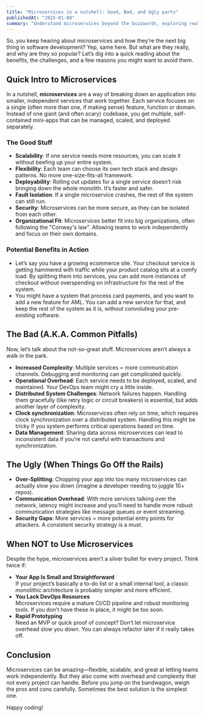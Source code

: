 ```yaml
---
title: "Microservices in a nutshell: Good, Bad, and Ugly parts"
publishedAt: "2025-01-08"
summary: "Understand microservices beyond the buzzwords, exploring real pros, cons, and pitfalls."
---
```


So, you keep hearing about microservices and how they’re the next big thing in software development? Yep, same here. But what are they really, and why are they so popular? Let’s dig into a quick reading about the benefits, the challenges, and a few reasons you might want to avoid them.

## Quick Intro to Microservices

In a nutshell, **microservices** are a way of breaking down an application into smaller, independent services that work together. Each service focuses on a single (often more than one, if making sense) feature, function or domain. Instead of one giant (and often scary) codebase, you get multiple, self-contained mini-apps that can be managed, scaled, and deployed separately.

### The Good Stuff

- **Scalability**: If one service needs more resources, you can scale it without beefing up your entire system.
- **Flexibility**: Each team can choose its own tech stack and design patterns. No more one-size-fits-all framework.
- **Deployability**: Rolling out updates for a single service doesn’t risk bringing down the whole monolith. It’s faster and safer.
- **Fault Isolation**: If a single microservice crashes, the rest of the system can still run.
- **Security**: Microservices can be more secure, as they can be isolated from each other.
- **Organizational Fit**: Microservices better fit into big organizations, often following the "Conway's law". Allowing teams to work independently and focus on their own domains.

### Potential Benefits in Action

- Let’s say you have a growing ecommerce site. Your checkout service is getting hammered with traffic while your product catalog sits at a comfy load. By splitting them into services, you can add more instances of checkout without overspending on infrastructure for the rest of the system.
- You might have a system that process card payments, and you want to add a new feature for AML. You can add a new service for that, and keep the rest of the system as it is, without convoluting your pre-existing software.

## The Bad (A.K.A. Common Pitfalls)

Now, let’s talk about the not-so-great stuff. Microservices aren’t always a walk in the park.

- **Increased Complexity**: Multiple services = more communication channels. Debugging and monitoring can get complicated quickly.
- **Operational Overhead**: Each service needs to be deployed, scaled, and maintained. Your DevOps team might cry a little inside.
- **Distributed System Challenges**: Network failures happen. Handling them gracefully (like retry logic or circuit breakers) is essential, but adds another layer of complexity.
- **Clock synchronization**: Microservices often rely on time, which requires clock synchronization over a distributed system. Handling this might be tricky if you system performs critical operations based on time.
- **Data Management**: Sharing data across microservices can lead to inconsistent data if you’re not careful with transactions and synchronization.

## The Ugly (When Things Go Off the Rails)

- **Over-Splitting**: Chopping your app into too many microservices can actually slow you down (imagine a developer needing to juggle 10+ repos).
- **Communication Overhead**: With more services talking over the network, latency might increase and you’ll need to handle more robust communication strategies like message queues or event streaming.
- **Security Gaps**: More services = more potential entry points for attackers. A consistent security strategy is a must.

## When **NOT** to Use Microservices

Despite the hype, microservices aren’t a silver bullet for every project. Think twice if:

- **Your App Is Small and Straightforward**  
  If your project’s basically a to-do list or a small internal tool, a classic monolithic architecture is probably simpler and more efficient.
- **You Lack DevOps Resources**  
  Microservices require a mature CI/CD pipeline and robust monitoring tools. If you don’t have these in place, it might be too soon.
- **Rapid Prototyping**  
  Need an MVP or quick proof of concept? Don’t let microservice overhead slow you down. You can always refactor later if it really takes off.

## Conclusion

Microservices can be amazing—flexible, scalable, and great at letting teams work independently. But they also come with overhead and complexity that not every project can handle. Before you jump on the bandwagon, weigh the pros and cons carefully. Sometimes the best solution is the simplest one.

Happy coding!
